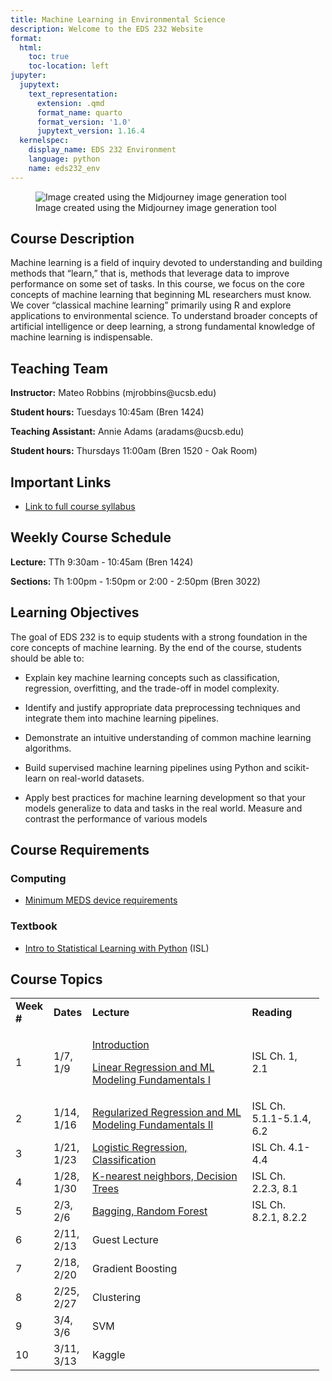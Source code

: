 ```yaml
---
title: Machine Learning in Environmental Science
description: Welcome to the EDS 232 Website
format:
  html:
    toc: true
    toc-location: left
jupyter:
  jupytext:
    text_representation:
      extension: .qmd
      format_name: quarto
      format_version: '1.0'
      jupytext_version: 1.16.4
  kernelspec:
    display_name: EDS 232 Environment
    language: python
    name: eds232_env
---
```


![Image created using the Midjourney image generation tool]

  [Image created using the Midjourney image generation tool]: img/MLRobotLearnBanner.png

## Course Description

Machine learning is a field of inquiry devoted to understanding and building methods that "learn," that is, methods that leverage data to improve performance on some set of tasks. In this course, we focus on the core concepts of machine learning that beginning ML researchers must know. We cover "classical machine learning" primarily using R and explore applications to environmental science. To understand broader concepts of artificial intelligence or deep learning, a strong fundamental knowledge of machine learning is indispensable.

## Teaching Team

**Instructor:** Mateo Robbins (mjrobbins\@ucsb.edu)

**Student hours:** Tuesdays 10:45am (Bren 1424)

**Teaching Assistant:** Annie Adams (aradams\@ucsb.edu)

**Student hours:** Thursdays 11:00am (Bren 1520 - Oak Room)

## Important Links

-   [Link to full course syllabus]

  [Link to full course syllabus]: https://docs.google.com/document/d/12VFjVN8E9cN_CHXs2mXIuIHqk6DSQklKjcRyKQnVDgE/edit?usp=sharing

## Weekly Course Schedule

**Lecture:** TTh 9:30am - 10:45am (Bren 1424)

**Sections:** Th 1:00pm - 1:50pm or 2:00 - 2:50pm (Bren 3022)

## Learning Objectives

The goal of EDS 232 is to equip students with a strong foundation in the core concepts of machine learning. By the end of the course, students should be able to:

-   Explain key machine learning concepts such as classification, regression, overfitting, and the trade-off in model complexity.

-   Identify and justify appropriate data preprocessing techniques and integrate them into machine learning pipelines.

-   Demonstrate an intuitive understanding of common machine learning algorithms.

-   Build supervised machine learning pipelines using Python and scikit-learn on real-world datasets.

-   Apply best practices for machine learning development so that your models generalize to data and tasks in the real world. Measure and contrast the performance of various models

## Course Requirements

### Computing

-   [Minimum MEDS device requirements]

  [Minimum MEDS device requirements]: https://ucsb-meds.github.io/computer_reqs.html

### Textbook

-   [Intro to Statistical Learning with Python] (ISL)

  [Intro to Statistical Learning with Python]: https://www.statlearning.com/

## Course Topics

+-------------+------------+----------------------------------------------------------+--------------------------+
| **Week \#** | **Dates**  | **Lecture**                                              | **Reading**              |
+-------------+------------+----------------------------------------------------------+--------------------------+
| 1           | 1/7, 1/9   | [Introduction]                                           | ISL Ch. 1, 2.1           |
|             |            |                                                          |                          |
|             |            | [Linear Regression and ML Modeling Fundamentals I]       |                          |
+-------------+------------+----------------------------------------------------------+--------------------------+
| 2           | 1/14, 1/16 | [Regularized Regression and ML Modeling Fundamentals II] | ISL Ch. 5.1.1-5.1.4, 6.2 |
+-------------+------------+----------------------------------------------------------+--------------------------+
| 3           | 1/21, 1/23 | [Logistic Regression, Classification]                    | ISL Ch. 4.1-4.4          |
+-------------+------------+----------------------------------------------------------+--------------------------+
| 4           | 1/28, 1/30 | [K-nearest neighbors, Decision Trees]                    | ISL Ch. 2.2.3, 8.1       |
+-------------+------------+----------------------------------------------------------+--------------------------+
| 5           | 2/3, 2/6   | [Bagging, Random Forest]                                 | ISL Ch. 8.2.1, 8.2.2     |
+-------------+------------+----------------------------------------------------------+--------------------------+
| 6           | 2/11, 2/13 | Guest Lecture                                            |                          |
+-------------+------------+----------------------------------------------------------+--------------------------+
| 7           | 2/18, 2/20 | Gradient Boosting                                        |                          |
+-------------+------------+----------------------------------------------------------+--------------------------+
| 8           | 2/25, 2/27 | Clustering                                               |                          |
+-------------+------------+----------------------------------------------------------+--------------------------+
| 9           | 3/4, 3/6   | SVM                                                      |                          |
+-------------+------------+----------------------------------------------------------+--------------------------+
| 10          | 3/11, 3/13 | Kaggle                                                   |                          |
+-------------+------------+----------------------------------------------------------+--------------------------+

  [Introduction]: https://ucsb.box.com/s/maqfl2rorjjbekb23ek98b3odshuvcq2
  [Linear Regression and ML Modeling Fundamentals I]: https://ucsb.box.com/s/3krktrjmagi8sbo3mwg2t4rc57qtu100
  [Regularized Regression and ML Modeling Fundamentals II]: https://ucsb.box.com/s/rbdkrkiue88ggqeutgua1xzeh44lj5aw
  [Logistic Regression, Classification]: https://ucsb.box.com/s/i5ymtx2fv1cn2tonnt7ibt03gop19vey
  [K-nearest neighbors, Decision Trees]: https://ucsb.box.com/s/vr9dc4t9llrultj6sgmxceb5yxi84n29
  [Bagging, Random Forest]: https://ucsb.box.com/s/9zti9j0qb53ontnyi80pzmpupcwq5am5
